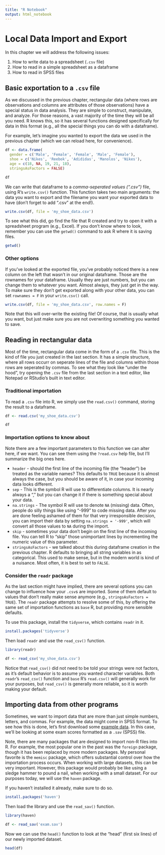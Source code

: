 ```yaml
---
title: "R Notebook"
output: html_notebook
---
```



# Local Data Import and Export

In this chapter we will address the following issues:

1. How to write data to a spreadsheet (`.csv` file)
2. How to read in a simple spreadsheet as a dataframe
3. How to read in SPSS files

## Basic exportation to a `.csv` file

As we discussed in the previous chapter, rectangular data (where rows are observations and columns are attributes of those observations) have a special status in data analysis. They are simple to construct, manipulate, and analyze. For those reasons, a vast majority of the time they will be all you need. R knows this, so it has several functions designed specifically for data in this format (e.g., all the special things you can do with a dataframe).

For example, let's imagine you wanted to export the data we used in the previous chapter (which we can reload here, for convenience).

```r
df <- data.frame(
  gender = c('Male', 'Female', 'Female', 'Male', 'Female'), 
  shoe = c('Nikes', 'Reebok', 'Adididas', 'Manolos', 'Nikes'), 
  age = c(18, NA, 19, 21, 18),
  stringsAsFactors = FALSE)

df
```

We can write that dataframe to a *comma-seperated values (".csv")* file, using R's `write.csv()` function. This function takes two main arguments: the data you want to export and the filename you want your exported data to have (don't forget to add ".csv" at the end!). 

```r
write.csv(df, file = 'my_shoe_data.csv')
```

To see what this did, go find the file that R created and try to open it with a spreadsheet program (e.g., Excel). If you don't know where to look, remember you can use the `getwd()` command to ask R where it is saving files.

```r
getwd()
```

### Other options

If you've looked at the exported file, you've probably noticed there is a new column on the left that wasn't in our original dataframe. Those are the rownames for your dataframe. Usually they are just numbers, but you can change them to whatever you want. Almost always, they just get in the way. To make sure they don't get exported along with your other data, you can set `rownames = F` in your `write.csv()` call.


```r
write.csv(df, file = 'my_shoe_data.csv', row.names = F)
```

Note that this will over-write the existing file! Of course, that is usually what you want, but just make sure you are not overwriting something you wanted to save.

## Reading in rectangular data

Most of the time, rectangular data come in the form of a `.csv` file. This is the kind of file you just created in the last section. It has a simple structure, where all rows occurr on seperate lines of the file and columns within those rows are seperated by commas. To see what they look like "under the hood", try opening the `.csv` file from the last section in a text editor, like Notepad or RStudio's built in text editor.

### Traditional importation

To read a `.csv` file into R, we simply use the `read.csv()` command, storing the result to a dataframe.

```r
df <- read.csv('my_shoe_data.csv')

df
```

### Importation options to know about

Note there are a few important parameters to this function we can alter here, if we want. You can see them using the `?read.csv` help file, but I'll summarize the big ones here.

+ `header` - should the first line of the incoming file (the "header") be treated as the variable names? This defaults to `TRUE` because it is almost always the case, but you should be aware of it, in case your incoming data looks different.
+ `sep` - This is the symbol R will use to differentiate columns. It is nearly always a "," but you can change it if there is something special about your data.
+ `na.strings` - The symbol R will use to denote `NA` (missing) data. Often, people do silly things like using "-999" to code missing data. After you are done feeling ashamed of them for that very irresponsible decision, you can import their data by setting `na.strings = '-999'`, which will convert all those values to `NA` during the import.
+ `skip` - sometimes your data don't begin on the first line of the incoming file. You can tell R to "skip" those unimportant lines by incrementing the numeric value of this parameter.
+ `stringsAsFactors` - we talked about this during dataframe creation in the previous chapter. R defaults to bringing all string variables in as categorical. This used to make sense, but in the modern world is kind of a nuisance. Most often, it is best to set to `FALSE`.

### Consider the `readr` package

As the last section might have implied, there are several options you can change to influence how your `.csv`s are imported. Some of them default to values that don't really make sense anymore (e.g., `stringsAsFactors = TRUE`). The `readr` package attempts to resolve some of this, by offering the same set of importation functions as `base` R, but providing more sensible defaults. 

To use this package, install the `tidyverse`, which contains `readr` in it.

```r
install.packages('tidyverse')
```

Then load `readr` and use the `read_csv()` function.

```r
library(readr)

df <- read_csv('my_shoe_data.csv')
```

Notice that `read_csv()` did not need to be told your strings were not factors, as it's default behavior is to assume you wanted character variables. Both `readr`'s `read_csv()` function and `base` R's `read.csv()` will generally work for your purposes, but `read_csv()` is generally more reliable, so it is worth making your default.

## Importing data from other programs

Sometimes, we want to import data that are more than just simple numbers, letters, and commas. For example, the data might come in SPSS format. To see how this is done, let's first download some [example data](http://calcnet.mth.cmich.edu/org/spss/Prj_ExamData.htm). In this case, we'll be looking at some exam scores formatted as a `.sav` (SPSS) file.

Note, there are many packages that are designed to import non-R files into R. For example, the most popular one in the past was the `foreign` package, though it has been replaced by more modern packages. My personal favorite is the `memisc` package, which offers substantial control over how the importation process occurs. When working with large datasets, this can be very important. However, this package would probably be like using a sledge hammer to pound a nail, when working with a small dataset. For our purposes today, we will use the `haven` package.

If you haven't installed it already, make sure to do so.

```r
install.packages('haven')
```

Then load the library and use the `read_sav()` function.

```r
library(haven)

df <- read_sav('exam.sav')
```

Now we can use the `head()` function to look at the "head" (first six lines) of our newly imported dataset.

```r
head(df)
```
